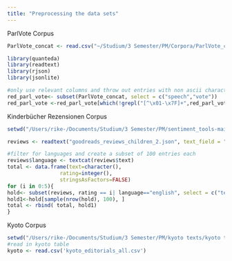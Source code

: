 ---
title: "Preprocessing the data sets"
---
ParlVote Corpus
```{r}
ParlVote_concat <- read.csv("~/Studium/3 Semester/PM/Corpora/ParlVote_concat.csv")
```


```{r}
library(quanteda)
library(readtext)
library(rjson)
library(jsonlite)
```


```{r}
#only use relevant columns and throw out entries with non ascii characters
red_parl_vote<- subset(ParlVote_concat, select = c("speech","vote"))
red_parl_vote <-red_parl_vote[which(!grepl("[^\x01-\x7F]+",red_parl_vote$speech)),]
```

Kinderbücher Rezensionen Corpus

```{r}
setwd("/Users/rike-/Documents/Studium/3 Semester/PM/sentiment_tools-main/sentiment_tools-main/implementation")

reviews <- readtext("goodreads_reviews_children_2.json", text_field = "review_text")

```


```{r}
#filter for languages and create a subset of 100 entries each 
reviews$language <- textcat(reviews$text)
total <- data.frame(text=character(),
                 rating=integer(), 
                 stringsAsFactors=FALSE) 
for (i in 0:5){
hold<- subset(reviews, rating == i| language=="english", select = c("text","rating"))
hold1<-hold[sample(nrow(hold), 100), ]
total <- rbind( total, hold1)
}

```

Kyoto Corpus
```{r}
setwd("/Users/rike-/Documents/Studium/3 Semester/PM/kyoto texts/kyoto texts/")
#read in kyoto table
kyoto <- read.csv('kyoto_editorials_all.csv')


```



